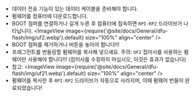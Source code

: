 * 데이터 전송 기능이 있는 데이터 케이블을 준비해야 합니다.
* 펌웨어를 컴퓨터에 다운로드합니다.
* BOOT 점퍼를 연결하거나 길게 누른 후 컴퓨터에 접속하면 `RPI-RP2` 드라이브가 나타납니다.
    <ImageView image={require('@site/docs/General/dfu-flash/img/uf2.webp').default} size="100%" align="center" />
* BOOT 점퍼를 제거하거나 버튼을 놓아야 합니다!!!
* 프래그먼트를 번들링할 펌웨어를 복사해 넣으세요. 주의: `UF2` 접미사를 사용하는 펌웨어만 사용해야 합니다!!! (접미사를 수정하지 마십시오, 이것은 효과가 없습니다)
* 참고:
    <ImageView image={require('@site/docs/General/dfu-flash/img/uf21.webp').default} size="100%" align="center" />
* 펌웨어를 복사한 후 `RPI-RP2` 드라이브가 자동으로 사라지며, 이때 펌웨어 번들이 완료되었습니다!